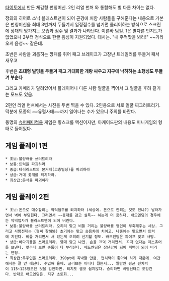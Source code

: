 [[타이토]]에서 만든 체감형 펀칭머신. 2인 리얼 펀쳐 와 통합해도 별 다른 차이는 없다.

정의의 히어로 소닉 블래스트맨이 되어 곤경에 처함 사람들을 구해준다는 내용으로 기본은 펀칭머신을 최대 3번까지 두들겨서 일정점수를 넘기면 클리어하는 방식으로 스크린에 상대의 망가지는 모습과 점수 및 결과가 나타난다. 이른바 팀킬. 1은 별다른 인지도가 없었으나 2부터 정식으로 한글 음성이 지원되었다. 대사는. "내 주먹맛을 봐라!" ~~가라오케 음성~~ 같은데.

초반은 사람을 괴롭히는 깡패를 쥐어 패고 브레이크가 고장난 트레일러를 두들겨 패서 새우고

후반은 '''초대형 빌딩을 두들겨 패고 거대화한 개랑 싸우고 지구에 낙하하는 소행성도 두들겨 부순다'''

그리고 카메라가 달려있어서 플레이어나 다른 사람 얼굴을 찍어서 그 얼굴을 후려 갈기는 모드도 있음.

2편인 리얼 펀쳐에서는 사진을 두번 찍을 수 있다. 2인용으로 서로 얼굴 찌그러트리기. 덕분에 모종의 ~~유혈사태~~까지 일어나는 수가 있으니 주의를 바란다.

동명의 [[슈퍼패미컴]]용 게임은 횡스크롤 액션이지만, 아케이드판의 내용도 미니게임의 형태로 들어있다.

== 게임 플레이 1편 ==

 * 초보:불량배를 쓰러트려라
 * 보통:트럭을 파괴하라
 * 중급:테러리스트의 본거지(고층빌딩)를 파괴하라
 * 상급:거대 꽃개를 퇴치하라.
 * 최상급:운석을 파괴하라

== 게임 플레이 2편 ==

 * 초보:돈으로 매수할려는 악덕업주를 퇴치하라 (세상에. 돈으로 안되는 것도 있냐?) 날라가면서 벽에 부딪힌다. 그러면서 ~~붕대를 감고 설득~~ 하는게 더 용하다. 배드엔딩의 경우에는 악덕업자가 블라스트맨이 되어 버린다.
 * 보통:불량배를 쓰러트려라. 오히려 맞고 비틀 거리는 불량배를 행인이 부축해주는 세상. 그리고 사망전대는 (형씨 잘해봐) 초기에는 맞고 승용차에 치이고. 나중에는 맞으면서 트럭에 치인다. 비틀 거리면서 서 있는게 오히려 신기할 정도. 배드엔딩은 파이프 맞고 사망.
 * 상급:바다괴물을 쓰러트려라. 몇대 맞고 나면. 손을 끄덕 거리면서. 끄떡 없다는 제스츄어를 보낸다. 맞추다 보면 손톱이 다 부러진다. 배드엔딩은 장난감이 되어 피떡이 되어 버리는 엔딩.
 * 최상급:우주인을 쓰러트려라. 390pt에 육박할 만큼. 펀치력이 좋아야 하기 때문에. 여간해서는 잘 안 깨진다. 수입해 올때. 글러브는 어디다 뒀는지... 일반인 평균 펀치력이 115~125정도인 것을 감안하면. 퇴치도 결코 쉽지않다. 승리하면 비행선타고 도망간다. 반대로 배드엔딩은. 지구 초토화...
